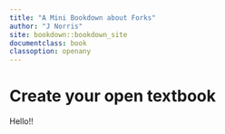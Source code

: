 ```yaml
---
title: "A Mini Bookdown about Forks"
author: "J Norris"
site: bookdown::bookdown_site
documentclass: book
classoption: openany
---
```


# Create your open textbook

Hello!!
